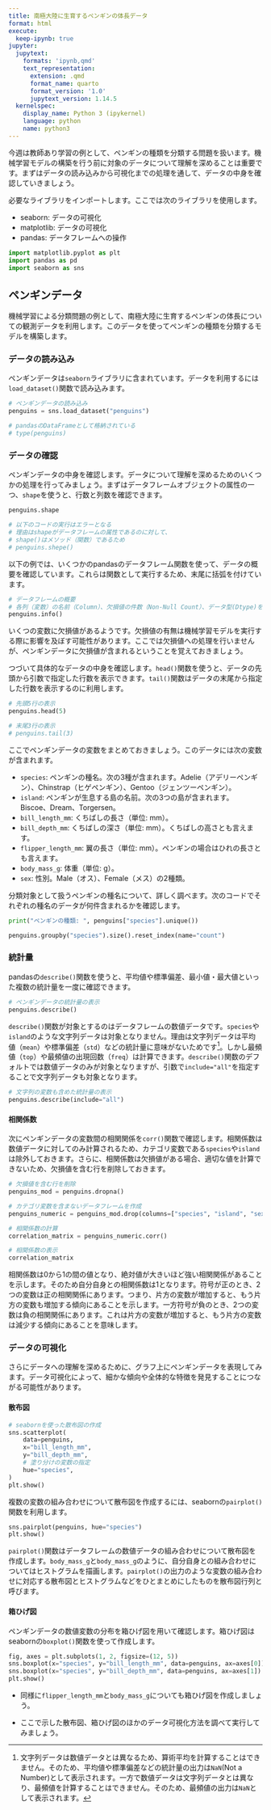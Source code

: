 ```yaml
---
title: 南極大陸に生育するペンギンの体長データ
format: html
execute:
  keep-ipynb: true
jupyter:
  jupytext:
    formats: 'ipynb,qmd'
    text_representation:
      extension: .qmd
      format_name: quarto
      format_version: '1.0'
      jupytext_version: 1.14.5
  kernelspec:
    display_name: Python 3 (ipykernel)
    language: python
    name: python3
---
```


今週は教師あり学習の例として、ペンギンの種類を分類する問題を扱います。機械学習モデルの構築を行う前に対象のデータについて理解を深めることは重要です。まずはデータの読み込みから可視化までの処理を通して、データの中身を確認していきましょう。

必要なライブラリをインポートします。ここでは次のライブラリを使用します。

- seaborn: データの可視化
- matplotlib: データの可視化
- pandas: データフレームへの操作

```python
import matplotlib.pyplot as plt
import pandas as pd
import seaborn as sns
```

## ペンギンデータ

機械学習による分類問題の例として、南極大陸に生育するペンギンの体長についての観測データを利用します。このデータを使ってペンギンの種類を分類するモデルを構築します。

### データの読み込み

ペンギンデータは`seaborn`ライブラリに含まれています。データを利用するには`load_dataset()`関数で読み込みます。

```python
# ペンギンデータの読み込み
penguins = sns.load_dataset("penguins")

# pandasのDataFrameとして格納されている
# type(penguins)
```

### データの確認

ペンギンデータの中身を確認します。データについて理解を深めるためのいくつかの処理を行ってみましょう。まずはデータフレームオブジェクトの属性の一つ、`shape`を使うと、行数と列数を確認できます。

```python
penguins.shape

# 以下のコードの実行はエラーとなる
# 理由はshapeがデータフレームの属性であるのに対して、
# shape()はメソッド（関数）であるため
# penguins.shepe()
```

以下の例では、いくつかのpandasのデータフレーム関数を使って、データの概要を確認しています。これらは関数として実行するため、末尾に括弧を付けています。

```python
# データフレームの概要
# 各列（変数）の名前（Column）、欠損値の件数（Non-Null Count）、データ型(Dtype)を表示
penguins.info()
```

いくつの変数に欠損値があるようです。欠損値の有無は機械学習モデルを実行する際に影響を及ぼす可能性があります。ここでは欠損値への処理を行いませんが、ペンギンデータに欠損値が含まれるということを覚えておきましょう。

つづいて具体的なデータの中身を確認します。`head()`関数を使うと、データの先頭から引数で指定した行数を表示できます。`tail()`関数はデータの末尾から指定した行数を表示するのに利用します。

```python
# 先頭5行の表示
penguins.head(5)

# 末尾3行の表示
# penguins.tail(3)
```

ここでペンギンデータの変数をまとめておきましょう。このデータには次の変数が含まれます。

- `species`: ペンギンの種名。次の3種が含まれます。Adelie（アデリーペンギン）、Chinstrap（ヒゲペンギン）、Gentoo（ジェンツーペンギン）。
- `island`: ペンギンが生息する島の名前。次の3つの島が含まれます。Biscoe、Dream、Torgersen。
- `bill_length_mm`: くちばしの長さ（単位: mm）。
- `bill_depth_mm`: くちばしの深さ（単位: mm）。くちばしの高さとも言えます。
- `flipper_length_mm`: 翼の長さ（単位: mm）。ペンギンの場合はひれの長さとも言えます。
- `body_mass_g`: 体重（単位: g）。
- `sex`: 性別。Male（オス）、Female（メス）の2種類。

分類対象として扱うペンギンの種名について、詳しく調べます。次のコードでそれぞれの種名のデータが何件含まれるかを確認します。

```python
print("ペンギンの種類: ", penguins["species"].unique())

penguins.groupby("species").size().reset_index(name="count")
```

### 統計量

pandasの`describe()`関数を使うと、平均値や標準偏差、最小値・最大値といった複数の統計量を一度に確認できます。

```python
# ペンギンデータの統計量の表示
penguins.describe()
```

`describe()`関数が対象とするのはデータフレームの数値データです。`species`や`island`のような文字列データは対象となりません。理由は文字列データは平均値（`mean`）や標準偏差（`std`）などの統計量に意味がないためです[^1]。しかし最頻値（`top`）や最頻値の出現回数（`freq`）は計算できます。`describe()`関数のデフォルトでは数値データのみが対象となりますが、引数で`include="all"`を指定することで文字列データも対象となります。

[^1]: 文字列データは数値データとは異なるため、算術平均を計算することはできません。そのため、平均値や標準偏差などの統計量の出力は`NaN`(Not a Number)として表示されます。一方で数値データは文字列データとは異なり、最頻値を計算することはできません。そのため、最頻値の出力は`NaN`として表示されます。

```python
# 文字列の変数も含めた統計量の表示
penguins.describe(include="all")
```

#### 相関係数

次にペンギンデータの変数間の相関関係を`corr()`関数で確認します。相関係数は数値データに対してのみ計算されるため、カテゴリ変数である`species`や`island`は除外しておきます。さらに、相関係数は欠損値がある場合、適切な値を計算できないため、欠損値を含む行を削除しておきます。

```python
# 欠損値を含む行を削除
penguins_mod = penguins.dropna()

# カテゴリ変数を含まないデータフレームを作成
penguins_numeric = penguins_mod.drop(columns=["species", "island", "sex"])

# 相関係数の計算
correlation_matrix = penguins_numeric.corr()

# 相関係数の表示
correlation_matrix
```

相関係数は0から1の間の値となり、絶対値が大きいほど強い相関関係があることを示します。そのため自分自身との相関係数は1となります。符号が正のとき、2つの変数は正の相関関係にあります。つまり、片方の変数が増加すると、もう片方の変数も増加する傾向にあることを示します。一方符号が負のとき、2つの変数は負の相関関係にあります。これは片方の変数が増加すると、もう片方の変数は減少する傾向にあることを意味します。

### データの可視化

さらにデータへの理解を深めるために、グラフ上にペンギンデータを表現してみます。データ可視化によって、細かな傾向や全体的な特徴を発見することにつながる可能性があります。

#### 散布図

```python
# seabornを使った散布図の作成
sns.scatterplot(
    data=penguins,
    x="bill_length_mm",
    y="bill_depth_mm",
    # 塗り分けの変数の指定
    hue="species",
)
plt.show()
```

複数の変数の組み合わせについて散布図を作成するには、seabornの`pairplot()`関数を利用します。

```python
sns.pairplot(penguins, hue="species")
plt.show()
```

`pairplot()`関数はデータフレームの数値データの組み合わせについて散布図を作成します。`body_mass_g`と`body_mass_g`のように、自分自身との組み合わせについてはヒストグラムを描画します。`pairplot()`の出力のような変数の組み合わせに対応する散布図とヒストグラムなどをひとまとめにしたものを散布図行列と呼びます。

#### 箱ひげ図

ペンギンデータの数値変数の分布を箱ひげ図を用いて確認します。箱ひげ図はseabornの`boxplot()`関数を使って作成します。

```python
fig, axes = plt.subplots(1, 2, figsize=(12, 5))
sns.boxplot(x="species", y="bill_length_mm", data=penguins, ax=axes[0])
sns.boxplot(x="species", y="bill_depth_mm", data=penguins, ax=axes[1])
plt.show()
```

::: {.callout-note}
- 同様に`flipper_length_mm`と`body_mass_g`についても箱ひげ図を作成しましょう。

- ここで示した散布図、箱ひげ図のほかのデータ可視化方法を調べて実行してみましょう。
:::
